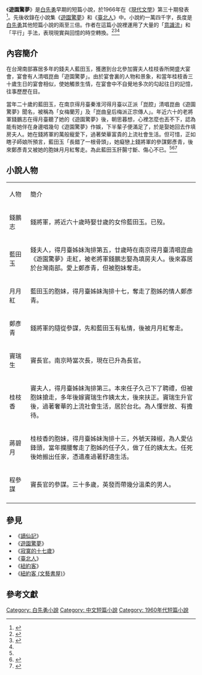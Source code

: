 {{Otheruses|遊園驚夢 (消歧義)|subject=白先勇的一篇短篇小说|other=此名稱的其他意義}}

《'''遊園驚夢'''》是[[白先勇|白先勇]]早期的短篇小說，於1966年在《[[現代文學_(雜誌)|現代文學]]》第三十期發表<ref>{{cite journal |title=遊園驚夢 |author=白先勇 |work=現代文學 |volume=30 |page= |date=1966 |ISBN= }}</ref>。先後收錄在小說集《[[遊園驚夢_(小說集)|遊園驚夢]]》和《[[臺北人|臺北人]]》中。小說約一萬四千字，長度是[[白先勇|白先勇]]其他短篇小說的兩至三倍。作者在這篇小說裡運用了大量的「[[意識流|意識流]]」和「平行」手法，表現現實與回憶的時空轉換。<ref>{{cite book |title=遊園驚夢 |page=41-70 |author=白先勇 |publisher=仙人掌出版社 |date=1968 |ISBN= }}</ref><ref name="taipei">{{cite book |title=臺北人 |page= |author=白先勇 |publisher=晨鐘出版社 |date=1971 |ISBN= }}</ref><ref name="ouyangtzu"/>

==內容簡介==

在台灣南部寡居多年的錢夫人藍田玉，獲邀到台北參加竇夫人桂枝香所開盛大宴會，宴會有人清唱崑曲「遊園驚夢」。由於宴會裏的人物和景象，和當年桂枝香三十歲生日的宴會相似，使她觸景生情，在宴會中不自覺地多次的勾起往日的記憶，往事歷歷在目。

當年二十歲的藍田玉，在南京得月臺秦淮河得月臺以正派「崑腔」清唱崑曲《遊園驚夢》聞名，被稱為「女梅蘭芳」及「崑曲皇后梅派正宗傳人」。年近六十的老將軍錢鵬志在得月臺聽了她的《遊園驚夢》後，朝思暮想，心裡怎麼也丟不下，認為能有她伴在身邊唱幾句《遊園驚夢》作娛，下半輩子便滿足了，於是娶她回去作填房夫人。她在錢將軍的萬般寵愛下，過著榮華富貴的上流社會生活。但可惜，正如瞎子師娘所預言，藍田玉「長錯了一根骨頭」，她癡戀上錢將軍的參謀鄭彥青，後來鄭彥青又被她的胞妹月月紅奪走。為此藍田玉肝腸寸斷、傷心不已。<ref name="taipei" /><ref name="ouyangtzu">{{cite book |title=王謝堂前的燕子：《遊園驚夢》的寫作技巧和引申含義 |date=2008 |publisher=爾雅出版社 |author=歐陽子 }}</ref><ref>{{cite journal |title=論白先勇《遊園驚夢》劇本及其召喚結構 |date=2017 |publisher= |author=陳昱端 |work=問學集 |volume=22 |page=96-106 }}</ref>

==小說人物==
{|class="wikitable" width="90%"
|- style="background:cornflowerblue; color:white" align=center
|style="width:10%"|人物
|style="width:80%"|簡介
|-
| 錢鵬志 || 錢將軍，將近六十歲時娶廿歲的女伶藍田玉。已歿。
|-
| 藍田玉 || 錢夫人，得月臺姊妹淘排第五，廿歲時在南京得月臺清唱崑曲《遊園驚夢》走紅，被老將軍錢鵬志娶為填房夫人。後來寡居於台灣南部。愛上鄭彥青，但被胞妹奪走。
|-
| 月月紅 || 藍田玉的胞妹，得月臺姊妹淘排十七，奪走了胞姊的情人鄭彥青。
|-
| 鄭彥青 || 錢將軍的隨從參謀，先和藍田玉有私情，後被月月紅奪走。
|-
| 竇瑞生 || 竇長官。南京時當次長，現在已升為長官。
|-
| 桂枝香 || 竇夫人，得月臺姊妹淘排第三。本來任子久己下了聘禮，但被胞妺搶走，多年後嫁竇瑞生作姨太太，後來扶正。竇瑞生升官後，過著奢華的上流社會生活，居於台北。為人懂世故、有擔待。
|- 
| 蔣碧月 || 桂枝香的胞妹，得月臺姊妹淘排十三，外號天辣椒，為人愛佔鋒頭，當年攔腰奪走了胞姊的任子久，做了任的姨太太。任死後她搬出任家，憑遺產過著舒適生活。
|-
| 程參謀 || 竇長官的參謀。三十多歲，英發而帶幾分溫柔的男人。
|-
|}

== 參見 ==
*《[[謫仙記_(小說集)|謫仙記]]》
*《[[遊園驚夢_(小說集)|遊園驚夢]]》
*《[[寂寞的十七歲_(小說集)|寂寞的十七歲]]》
*《[[臺北人|臺北人]]》
*《[[紐約客_(小說集)|紐約客]]》
*《[[紐約客_(文藝書屋)|紐約客 (文藝書屋)]]》

==參考文獻==
{{reflist}}

[[Category:_白先勇小說|Category: 白先勇小說]]
[[Category:_中文短篇小說|Category: 中文短篇小說]]
[[Category:_1960年代短篇小說|Category: 1960年代短篇小說]]